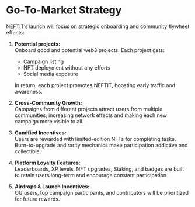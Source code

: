 # Go-To-Market Strategy

NEFTIT’s launch will focus on strategic onboarding and community flywheel effects:

1.  **Potential projects:**\
    Onboard good and potential web3 projects. Each project gets:

    * Campaign listing
    * NFT deployment without any efforts
    * Social media exposure

    In return, each project promotes NEFTIT, boosting early traffic and awareness.
2. **Cross-Community Growth:**\
   Campaigns from different projects attract users from multiple communities, increasing network effects and making each new campaign more visible to all.
3. **Gamified Incentives:**\
   Users are rewarded with limited-edition NFTs for completing tasks. Burn-to-upgrade and rarity mechanics make participation addictive and collectible.
4. **Platform Loyalty Features:**\
   Leaderboards, XP levels, NFT upgrades, Staking, and badges are built to retain users long-term and encourage constant participation.
5. **Airdrops & Launch Incentives:**\
   OG users, top campaign participants, and contributors will be prioritized for future rewards.

